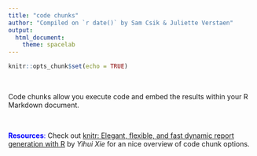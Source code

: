 ```yaml
---
title: "code chunks"
author: "Compiled on `r date()` by Sam Csik & Juliette Verstaen"
output: 
  html_document:
    theme: spacelab
---
```


```r
knitr::opts_chunk$set(echo = TRUE)
```

<br> 

Code chunks allow you execute code and embed the results within your R Markdown document.

<br>

<span style="color: blue;">**Resources**:</span> Check out [knitr: Elegant, flexible, and fast dynamic report generation with R](https://yihui.org/knitr/options/) by *Yihui Xie* for an nice overview of code chunk options.